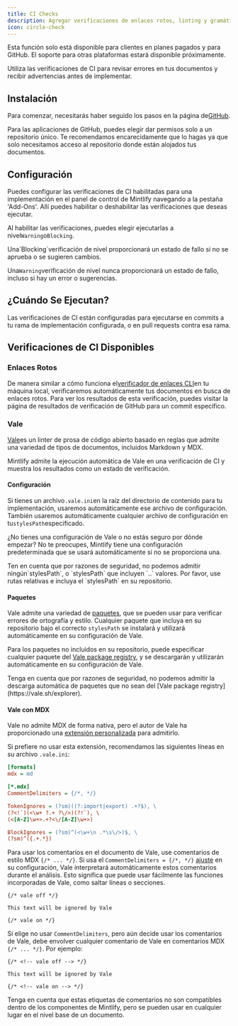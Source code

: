 ```yaml
---
title: CI Checks
description: Agregar verificaciones de enlaces rotos, linting y gramática al proceso de actualización
icon: circle-check
---
```


<Warning>
  Esta función solo está disponible para clientes en planes pagados y para GitHub. El soporte para otras plataformas estará disponible próximamente.
</Warning>

Utiliza las verificaciones de CI para revisar errores en tus documentos y recibir advertencias antes de implementar.

## Instalación

Para comenzar, necesitarás haber seguido los pasos en la página de[GitHub](/settings/github).

Para las aplicaciones de GitHub, puedes elegir dar permisos solo a un repositorio único. Te recomendamos encarecidamente que lo hagas ya que solo necesitamos acceso al repositorio donde están alojados tus documentos.

## Configuración

Puedes configurar las verificaciones de CI habilitadas para una implementación en el panel de control de Mintlify navegando a la pestaña 'Add-Ons'. Allí puedes habilitar o deshabilitar las verificaciones que deseas ejecutar.

Al habilitar las verificaciones, puedes elegir ejecutarlas a nivel`Warning`o`Blocking`.

<Note>
  Una`Blocking`verificación de nivel proporcionará un estado de fallo si no se aprueba o se sugieren cambios.<br />

  Una`Warning`verificación de nivel nunca proporcionará un estado de fallo, incluso si hay un error o sugerencias.
</Note>

## ¿Cuándo Se Ejecutan?

Las verificaciones de CI están configuradas para ejecutarse en commits a tu rama de implementación configurada, o en pull requests contra esa rama.

## Verificaciones de CI Disponibles

### Enlaces Rotos

De manera similar a cómo funciona el[verificador de enlaces CLI](/settings/broken-links#broken-links)en tu máquina local, verificaremos automáticamente tus documentos en busca de enlaces rotos. Para ver los resultados de esta verificación, puedes visitar la página de resultados de verificación de GitHub para un commit específico.

### Vale

[Vale](https://vale.sh/)es un linter de prosa de código abierto basado en reglas que admite una variedad de tipos de documentos, incluidos Markdown y MDX.

Mintlify admite la ejecución automática de Vale en una verificación de CI y muestra los resultados como un estado de verificación.

#### Configuración

Si tienes un archivo`.vale.ini`en la raíz del directorio de contenido para tu implementación, usaremos automáticamente ese archivo de configuración. También usaremos automáticamente cualquier archivo de configuración en tu`stylesPath`especificado.

<Tip>¿No tienes una configuración de Vale o no estás seguro por dónde empezar? No te preocupes, Mintlify tiene una configuración predeterminada que se usará automáticamente si no se proporciona una.</Tip>

<Warning>
  Ten en cuenta que por razones de seguridad, no podemos admitir ningún`stylesPath`, o `stylesPath` que incluyen `..` valores. Por favor, use rutas relativas e incluya el `stylesPath` en su repositorio.
</Warning>

#### Paquetes

Vale admite una variedad de [paquetes](https://vale.sh/docs/keys/packages), que se pueden usar para verificar errores de ortografía y estilo.
Cualquier paquete que incluya en su repositorio bajo el correcto `stylesPath` se instalará y utilizará automáticamente en su configuración de Vale.

Para los paquetes no incluidos en su repositorio, puede especificar cualquier paquete del [Vale package registry](https://vale.sh/explorer), y se descargarán y utilizarán automáticamente en su configuración de Vale.

<Warning>
  Tenga en cuenta que por razones de seguridad, no podemos admitir la descarga automática de paquetes que no sean del [Vale package registry](https://vale.sh/explorer).
</Warning>

#### Vale con MDX

Vale no admite MDX de forma nativa, pero el autor de Vale ha proporcionado una [extensión personalizada](https://github.com/errata-ai/MDX) para admitirlo.

Si prefiere no usar esta extensión, recomendamos las siguientes líneas en su archivo `.vale.ini`:

```ini
[formats]
mdx = md

[*.mdx]
CommentDelimiters = {/*, */}

TokenIgnores = (?sm)((?:import|export) .+?$), \
(?<!`)(<\w+ ?.+ ?\/>)(?!`), \
(<[A-Z]\w+>.+?<\/[A-Z]\w+>)

BlockIgnores = (?sm)^(<\w+\n .*\s\/>)$, \
(?sm)^({.+.*})
```

Para usar los comentarios en el documento de Vale, use comentarios de estilo MDX `{/* ... */}`.
Si usa el `CommentDelimiters = {/*, */}` [ajuste](https://vale.sh/docs/keys/commentdelimiters) en su configuración, Vale interpretará automáticamente estos comentarios durante el análisis.
Esto significa que puede usar fácilmente las funciones incorporadas de Vale, como saltar líneas o secciones.

```mdx
{/* vale off */}

This text will be ignored by Vale

{/* vale on */}
```

Si elige no usar `CommentDelimiters`, pero aún decide usar los comentarios de Vale, debe envolver cualquier comentario de Vale en comentarios MDX `{/* ... */}`. Por ejemplo:

```mdx
{/* <!-- vale off --> */}

This text will be ignored by Vale

{/* <!-- vale on --> */}
```

Tenga en cuenta que estas etiquetas de comentarios no son compatibles dentro de los componentes de Mintlify, pero se pueden usar en cualquier lugar en el nivel base de un documento.
